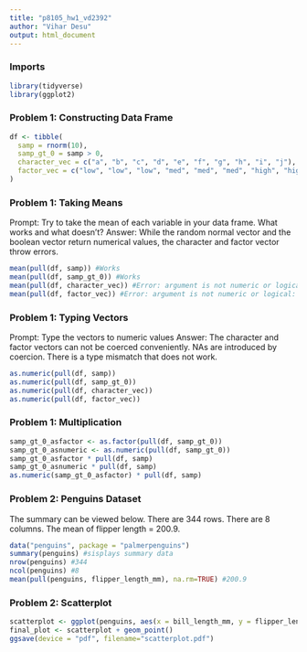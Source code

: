```yaml
---
title: "p8105_hw1_vd2392"
author: "Vihar Desu"
output: html_document
---
```

### Imports
```r
library(tidyverse)
library(ggplot2)
```

### Problem 1: Constructing Data Frame
```r
df <- tibble(
  samp = rnorm(10),
  samp_gt_0 = samp > 0,
  character_vec = c("a", "b", "c", "d", "e", "f", "g", "h", "i", "j"),
  factor_vec = c("low", "low", "low", "med", "med", "med", "high", "high", "high", "high")
)
```

### Problem 1: Taking Means
Prompt: Try to take the mean of each variable in your data frame. What works and what doesn’t?
Answer: While the random normal vector and the boolean vector return numerical values, the character and factor vector throw errors.
```r
mean(pull(df, samp)) #Works
mean(pull(df, samp_gt_0)) #Works
mean(pull(df, character_vec)) #Error: argument is not numeric or logical: returning NA[1] NA
mean(pull(df, factor_vec)) #Error: argument is not numeric or logical: returning NA[1] NA
```

### Problem 1: Typing Vectors
Prompt: Type the vectors to numeric values
Answer: The character and factor vectors can not be coerced conveniently. NAs are introduced by coercion. There is a type mismatch that does not work.
```r
as.numeric(pull(df, samp))
as.numeric(pull(df, samp_gt_0))
as.numeric(pull(df, character_vec))
as.numeric(pull(df, factor_vec))

```

### Problem 1: Multiplication
```r
samp_gt_0_asfactor <- as.factor(pull(df, samp_gt_0))
samp_gt_0_asnumeric <- as.numeric(pull(df, samp_gt_0))
samp_gt_0_asfactor * pull(df, samp)
samp_gt_0_asnumeric * pull(df, samp)
as.numeric(samp_gt_0_asfactor) * pull(df, samp)
```

### Problem 2: Penguins Dataset
The summary can be viewed below. 
There are 344 rows.
There are 8 columns.
The mean of flipper length = 200.9.

```r
data("penguins", package = "palmerpenguins")
summary(penguins) #sisplays summary data
nrow(penguins) #344
ncol(penguins) #8
mean(pull(penguins, flipper_length_mm), na.rm=TRUE) #200.9
```

### Problem 2: Scatterplot
```r
scatterplot <- ggplot(penguins, aes(x = bill_length_mm, y = flipper_length_mm, color = species))
final_plot <- scatterplot + geom_point()
ggsave(device = "pdf", filename="scatterplot.pdf")
```



